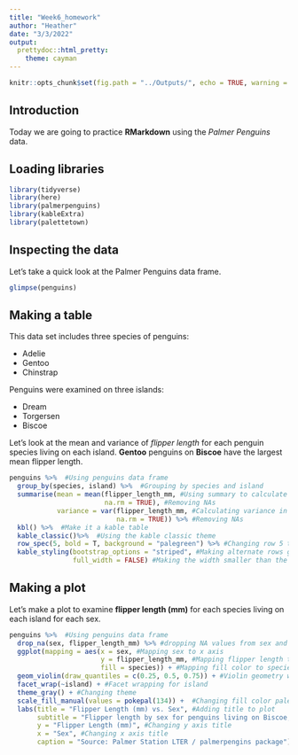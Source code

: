 ```yaml
---
title: "Week6_homework"
author: "Heather"
date: "3/3/2022"
output:
  prettydoc::html_pretty:
    theme: cayman
---
```


```r
knitr::opts_chunk$set(fig.path = "../Outputs/", echo = TRUE, warning = FALSE, message = FALSE)
```

## Introduction

Today we are going to practice **RMarkdown** using the *Palmer Penguins* data.

## Loading libraries
```r
library(tidyverse)
library(here)
library(palmerpenguins)
library(kableExtra)
library(palettetown)
```

## Inspecting the data

Let's take a quick look at the Palmer Penguins data frame.

```r
glimpse(penguins)
```

## Making a table

This data set includes three species of penguins:

* Adelie
* Gentoo
* Chinstrap

Penguins were examined on three islands:

* Dream
* Torgersen
* Biscoe

Let's look at the mean and variance of *flipper length* for each penguin species living on each island. **Gentoo** penguins on **Biscoe** have the largest mean flipper length. 

```r
penguins %>%  #Using penguins data frame
  group_by(species, island) %>%  #Grouping by species and island
  summarise(mean = mean(flipper_length_mm, #Using summary to calculate mean flipper length
                        na.rm = TRUE), #Removing NAs
            variance = var(flipper_length_mm, #Calculating variance in flipper length
                           na.rm = TRUE)) %>% #Removing NAs
  kbl() %>%  #Make it a kable table
  kable_classic()%>%  #Using the kable classic theme
  row_spec(5, bold = T, background = "palegreen") %>% #Changing row 5 to have bold text and green background
  kable_styling(bootstrap_options = "striped", #Making alternate rows gray
                full_width = FALSE) #Making the width smaller than the entire page
```

## Making a plot

Let's make a plot to examine **flipper length (mm)** for each species living on each island for each sex.

```r
penguins %>%  #Using penguins data frame
  drop_na(sex, flipper_length_mm) %>% #dropping NA values from sex and flipper length
  ggplot(mapping = aes(x = sex, #Mapping sex to x axis
                       y = flipper_length_mm, #Mapping flipper length to y axis
                       fill = species)) + #Mapping fill color to species
  geom_violin(draw_quantiles = c(0.25, 0.5, 0.75)) + #Violin geometry with quantiles
  facet_wrap(~island) + #Facet wrapping for island
  theme_gray() + #Changing theme
  scale_fill_manual(values = pokepal(134)) +  #Changing fill color palette
  labs(title = "Flipper Length (mm) vs. Sex", #Adding title to plot
       subtitle = "Flipper length by sex for penguins living on Biscoe, Dream, and Torgersen Islands", #Adding subtitle
       y = "Flipper Length (mm)", #Changing y axis title
       x = "Sex", #Changing x axis title
       caption = "Source: Palmer Station LTER / palmerpengins package") #Adding a caption with data source
```

